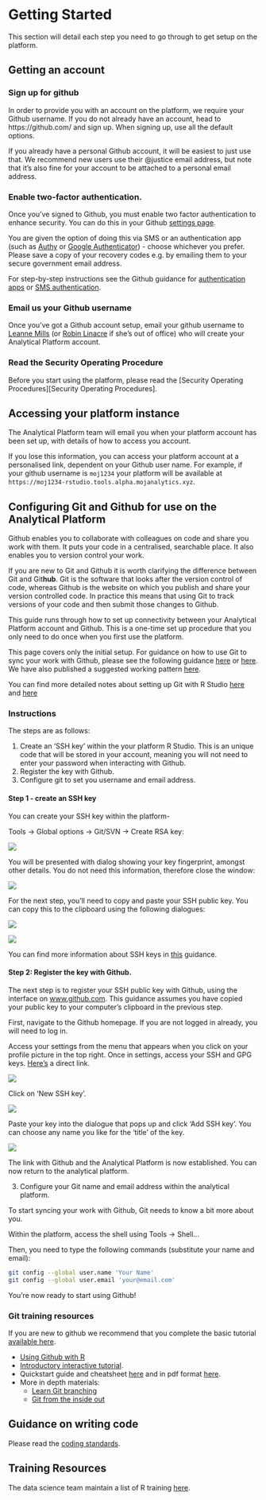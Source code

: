 # Getting Started

This section will detail each step you need to go through to get setup on the platform.

## Getting an account
### Sign up for github
In order to provide you with an account on the platform, we require your Github username. If you do not already have an account, head to https://github.com/ and sign up. When signing up, use all the default options.

If you already have a personal Github account, it will be easiest to just use that. We recommend new users use their @justice email address, but note that it’s also fine for your account to be attached to a personal email address.

### Enable two-factor authentication.
Once you’ve signed to Github, you must enable two factor authentication to enhance security. You can do this in your Github [settings page](https://github.com/settings/security).

You are given the option of doing this via SMS or an authentication app (such as [Authy](https://authy.com/download/) or [Google Authenticator](https://support.google.com/accounts/answer/1066447?hl=en)) - choose whichever you prefer.  Please save a copy of your recovery codes e.g. by emailing them to your secure government email address.

For step-by-step instructions see the Github guidance for [authentication apps](https://help.github.com/articles/configuring-two-factor-authentication-via-a-totp-mobile-app/) or [SMS authentication](https://help.github.com/articles/configuring-two-factor-authentication-via-text-message/).

### Email us your Github username
Once you've got a Github account setup, email your github username to [Leanne Mills](mailto:leanne.mills@digital.justice.gov.uk) (or [Robin Linacre](mailto:Robin.Linacre@justice.gsi.gov.uk) if she's out of office) who will create your Analytical Platform account.

### Read the Security Operating Procedure

Before you start using the platform, please read the [Security Operating Procedures][Security Operating Procedures].  

## Accessing your platform instance

The Analytical Platform team will email you when your platform account has been set up, with details of how to access you account.

If you lose this information, you can access your platform account at a personalised link, dependent on your Github user name.
For example, if your github username is `moj1234` your platform will be available at `https://moj1234-rstudio.tools.alpha.mojanalytics.xyz`.  

##  Configuring Git and Github for use on the Analytical Platform

Github enables you to collaborate with colleagues on code and share you work with them.  It puts your code in a centralised, searchable place. It also enables you to version control your work.  

If you are new to Git and Github it is worth clarifying the difference between Git and Git**hub**. Git is the software that looks after the version control of code, whereas Github is the website on which you publish and share your version controlled code. In practice this means that using Git to track versions of your code and then submit those changes to Github.

This guide runs through how to set up connectivity between your Analytical Platform account and Github.  This is a one-time set up procedure that you only need to do once when you first use the platform.

This page covers only the initial setup.  For guidance on how to use Git to sync your work with Github, please see the following guidance [here](http://happygitwithr.com/) or [here](http://r-pkgs.had.co.nz/git.html#git-rstudio).   We have also published a suggested working pattern [here](https://github.com/moj-analytical-services/our-coding-standards/blob/master/version_control_pattern.md).

You can find more detailed notes about setting up Git with R Studio [here](http://adamwilson.us/RDataScience/GitSSHNotes.html) and [here](https://support.rstudio.com/hc/en-us/articles/200532077-Version-Control-with-Git-and-SVN)

### Instructions

The steps are as follows:

1. Create an 'SSH key' within the your platform R Studio.  This is an unique code that will be stored in your account, meaning you will not need to enter your password when interacting with Github.
2. Register the key with Github.
3. Configure git to set you username and email address.

#### Step 1 - create an SSH key

You can create your SSH key within the platform-  

Tools -> Global options -> Git/SVN -> Create RSA key:

![](images/start/git_create_key.PNG)

You will be presented with dialog showing your key fingerprint, amongst other details.  You do not need this information, therefore close the window:

![](images/start/git_close.PNG)

For the next step, you'll need to copy and paste your SSH public key.  You can copy this to the clipboard using the following dialogues:

![](images/start/git_view_public.PNG)

![](images/start/git-public-key.PNG)

You can find more information about SSH keys in [this](https://help.github.com/articles/connecting-to-github-with-ssh/) guidance.  

#### Step 2:  Register the key with Github.

The next step is to register your SSH public key with Github, using the interface on [www.github.com](https://www.github.com).  This guidance assumes you have copied your public key to your computer's clipboard in the previous step.

First, navigate to the Github homepage.  If you are not logged in already, you will need to log in.

Access your settings from the menu that appears when you click on your profile picture in the top right.  Once in settings, access your SSH and GPG keys.  [Here's](https://github.com/settings/keys) a direct link.

![](images/start/github_settings.PNG)

Click on 'New SSH key'.

![](images/start/github_new_ssh.PNG)

Paste your key into the dialogue that pops up and click 'Add SSH key'. You can choose any name you like for the 'title' of the key.

![](images/start/git_paste_key.PNG)

The link with Github and the Analytical Platform is now established. You can now return to the analytical platform.

3. Configure your Git name and email address within the analytical platform.

To start syncing your work with Github, Git needs to know a bit more about you.

Within the platform, access the shell using Tools -> Shell...

Then, you need to type the following commands (substitute your name and email):

```bash
git config --global user.name 'Your Name'
git config --global user.email 'your@email.com'
```

You're now ready to start using Github!

### Git training resources
If you are new to github we recommend that you complete the basic tutorial [available here](https://try.github.io/levels/1/challenges/1).

- [Using Github with R](http://happygitwithr.com/)
- [Introductory interactive tutorial](https://try.github.io/levels/1/challenges/1).
- Quickstart guide and cheatsheet [here](http://rogerdudler.github.io/git-guide/) and in pdf format  [here](http://rogerdudler.github.io/git-guide/files/git_cheat_sheet.pdf).
- More in depth materials:
    - [Learn Git branching](http://learngitbranching.js.org/)
    - [Git from the inside out](https://maryrosecook.com/blog/post/git-from-the-inside-out)


## Guidance on writing code
Please read the [coding standards](https://github.com/moj-analytical-services/our-coding-standards).

## Training Resources
The data science team maintain a list of R training [here](https://docs.google.com/document/d/1R4hBMf26T9HEnCdVz56PpZhwiCv5RhberYL3BxOSKsA/edit#heading=h.3iqas7tttbbd).
